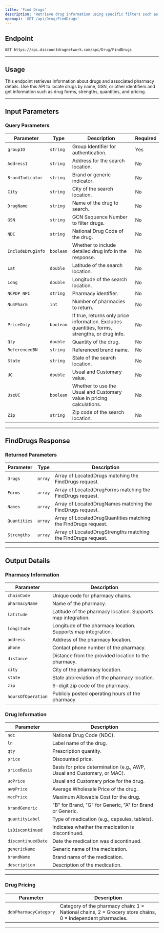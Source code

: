 ```yaml
---
title: 'Find Drugs'
description: 'Retrieve drug information using specific filters such as drug name, GSN, and pharmacy location.'
openapi: 'GET /api/Drug/FindDrugs'
---
```


## **Endpoint**

```http
GET https://api.discountdrugnetwork.com/api/Drug/FindDrugs
```

---

## **Usage**

This endpoint retrieves information about drugs and associated pharmacy details. Use this API to locate drugs by name, GSN, or other identifiers and get information such as drug forms, strengths, quantities, and pricing.

---

## **Input Parameters**

### **Query Parameters**

| **Parameter**        | **Type**   | **Description**                                                                                         | **Required** |
|-----------------------|-----------|---------------------------------------------------------------------------------------------------------|--------------|
| `groupID`            | `string`  | Group Identifier for authentication.                                                                    | Yes          |
| `Address1`           | `string`  | Address for the search location.                                                                        | No           |
| `BrandIndicator`     | `string`  | Brand or generic indicator.                                                                             | No           |
| `City`               | `string`  | City of the search location.                                                                            | No           |
| `DrugName`           | `string`  | Name of the drug to search.                                                                             | No           |
| `GSN`                | `string`  | GCN Sequence Number to filter drugs.                                                                    | No           |
| `NDC`                | `string`  | National Drug Code of the drug.                                                                         | No           |
| `IncludeDrugInfo`    | `boolean` | Whether to include detailed drug info in the response.                                                  | No           |
| `Lat`                | `double`  | Latitude of the search location.                                                                        | No           |
| `Long`               | `double`  | Longitude of the search location.                                                                       | No           |
| `NCPDP_NPI`          | `string`  | Pharmacy identifier.                                                                                    | No           |
| `NumPharm`           | `int`     | Number of pharmacies to return.                                                                         | No           |
| `PriceOnly`          | `boolean` | If true, returns only price information. Excludes quantities, forms, strengths, or drug info.           | No           |
| `Qty`                | `double`  | Quantity of the drug.                                                                                   | No           |
| `ReferencedBN`       | `string`  | Referenced brand name.                                                                                  | No           |
| `State`              | `string`  | State of the search location.                                                                           | No           |
| `UC`                 | `double`  | Usual and Customary value.                                                                              | No           |
| `UseUC`              | `boolean` | Whether to use the Usual and Customary value in pricing calculations.                                   | No           |
| `Zip`                | `string`  | Zip code of the search location.                                                                        | No           |

---

## **FindDrugs Response**

### **Returned Parameters**

| **Parameter**           | **Type**   | **Description**                                                                                       |
|--------------------------|-----------|-------------------------------------------------------------------------------------------------------|
| `Drugs`                 | `array`   | Array of LocatedDrugs matching the FindDrugs request.                                                 |
| `Forms`                 | `array`   | Array of LocatedDrugForms matching the FindDrugs request.                                             |
| `Names`                 | `array`   | Array of LocatedDrugNames matching the FindDrugs request.                                             |
| `Quantities`            | `array`   | Array of LocatedDrugQuantities matching the FindDrugs request.                                        |
| `Strengths`             | `array`   | Array of LocatedDrugStrengths matching the FindDrugs request.                                         |

---

## **Output Details**

### **Pharmacy Information**

| **Parameter**            | **Description**                                                                                               |
|---------------------------|-------------------------------------------------------------------------------------------------------------|
| `chainCode`              | Unique code for pharmacy chains.                                                                             |
| `pharmacyName`           | Name of the pharmacy.                                                                                        |
| `latitude`               | Latitude of the pharmacy location. Supports map integration.                                                 |
| `longitude`              | Longitude of the pharmacy location. Supports map integration.                                                |
| `address`                | Address of the pharmacy location.                                                                            |
| `phone`                  | Contact phone number of the pharmacy.                                                                        |
| `distance`               | Distance from the provided location to the pharmacy.                                                        |
| `city`                   | City of the pharmacy location.                                                                               |
| `state`                  | State abbreviation of the pharmacy location.                                                                |
| `zip`                    | 9-digit zip code of the pharmacy.                                                                            |
| `hoursOfOperation`       | Publicly posted operating hours of the pharmacy.                                                            |

### **Drug Information**

| **Parameter**            | **Description**                                                                                               |
|---------------------------|-------------------------------------------------------------------------------------------------------------|
| `ndc`                    | National Drug Code (NDC).                                                                                   |
| `ln`                     | Label name of the drug.                                                                                     |
| `qty`                    | Prescription quantity.                                                                                      |
| `price`                  | Discounted price.                                                                                           |
| `priceBasis`             | Basis for price determination (e.g., AWP, Usual and Customary, or MAC).                                      |
| `ucPrice`                | Usual and Customary price for the drug.                                                                      |
| `awpPrice`               | Average Wholesale Price of the drug.                                                                        |
| `macPrice`               | Maximum Allowable Cost for the drug.                                                                        |
| `brandGeneric`           | "B" for Brand, "G" for Generic, "A" for Brand or Generic.                                                   |
| `quantityLabel`          | Type of medication (e.g., capsules, tablets).                                                               |
| `isDiscontinued`         | Indicates whether the medication is discontinued.                                                           |
| `discontinuedDate`       | Date the medication was discontinued.                                                                       |
| `genericName`            | Generic name of the medication.                                                                             |
| `brandName`              | Brand name of the medication.                                                                               |
| `description`            | Description of the medication.                                                                              |

---

### **Drug Pricing**

| **Parameter**            | **Description**                                                                                               |
|---------------------------|-------------------------------------------------------------------------------------------------------------|
| `ddnPharmacyCategory`    | Category of the pharmacy chain: 1 = National chains, 2 = Grocery store chains, 0 = Independent pharmacies.    |

---
